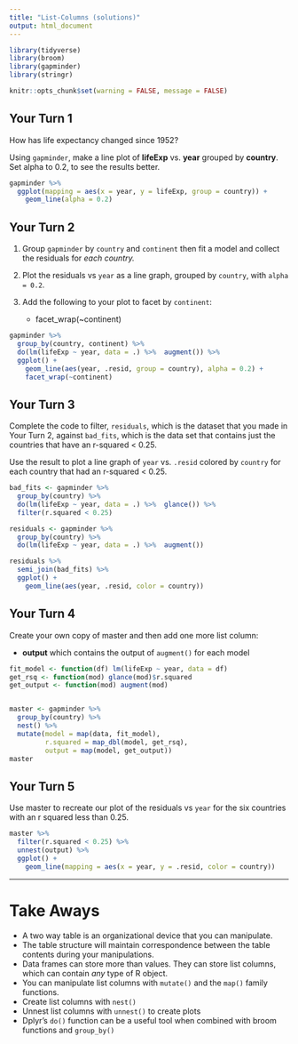 ```yaml
---
title: "List-Columns (solutions)"
output: html_document
---
```


```r
library(tidyverse)
library(broom)
library(gapminder)
library(stringr)

knitr::opts_chunk$set(warning = FALSE, message = FALSE)
```

## Your Turn 1

How has life expectancy changed since 1952?

Using `gapminder`, make a line plot of **lifeExp** vs. **year** grouped by **country**. Set alpha to 0.2, to see the results better.

```r
gapminder %>% 
  ggplot(mapping = aes(x = year, y = lifeExp, group = country)) +
    geom_line(alpha = 0.2)
```

## Your Turn 2

1. Group `gapminder` by `country` and `continent` then fit a model and collect the residuals for *each country.*

2. Plot the residuals vs `year` as a line graph, grouped by `country`, with `alpha = 0.2`.

3. Add the following to your plot to facet by `continent`:

    + facet_wrap(~continent)

```r
gapminder %>% 
  group_by(country, continent) %>% 
  do(lm(lifeExp ~ year, data = .) %>%  augment()) %>%  
  ggplot() +
    geom_line(aes(year, .resid, group = country), alpha = 0.2) +
    facet_wrap(~continent)
```

## Your Turn 3

Complete the code to filter, `residuals`, which is the dataset that you made in Your Turn 2, against `bad_fits`, which is the data set that contains just the countries that have an r-squared < 0.25.

Use the result to plot a line graph of `year` vs. `.resid` colored by `country` for each country that had an r-squared < 0.25.

```r
bad_fits <- gapminder %>% 
  group_by(country) %>% 
  do(lm(lifeExp ~ year, data = .) %>%  glance()) %>% 
  filter(r.squared < 0.25) 

residuals <- gapminder %>% 
  group_by(country) %>% 
  do(lm(lifeExp ~ year, data = .) %>%  augment()) 

residuals %>% 
  semi_join(bad_fits) %>% 
  ggplot() +
    geom_line(aes(year, .resid, color = country))
```

## Your Turn 4

Create your own copy of master and then add one more list column: 

* **output** which contains the output of `augment()` for each model

```r
fit_model <- function(df) lm(lifeExp ~ year, data = df)
get_rsq <- function(mod) glance(mod)$r.squared
get_output <- function(mod) augment(mod)


master <- gapminder %>% 
  group_by(country) %>% 
  nest() %>% 
  mutate(model = map(data, fit_model),
         r.squared = map_dbl(model, get_rsq),
         output = map(model, get_output))
master
```

## Your Turn 5

Use master to recreate our plot of the residuals vs `year` for the six countries with an r squared less than 0.25.

```r
master %>%
  filter(r.squared < 0.25) %>%
  unnest(output) %>%
  ggplot() +
    geom_line(mapping = aes(x = year, y = .resid, color = country))
```

***

# Take Aways

* A two way table is an organizational device that you can manipulate.   
* The table structure will maintain correspondence between the table contents during your manipulations.  
* Data frames can store more than values. They can store list columns, which can contain _any_ type of R object.  
* You can manipulate list columns with `mutate()` and the `map()` family functions.  
* Create list columns with `nest()`  
* Unnest list columns with `unnest()` to create plots  
* Dplyr's `do()` function can be a useful tool when combined with broom functions and `group_by()`
